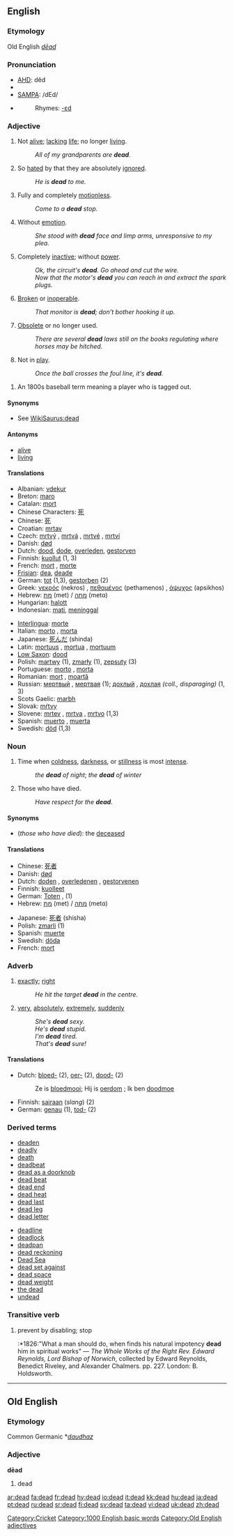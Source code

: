 ==English==

{{rank|boy|c.|strong|398|dead|bring|returned|seems}}

===Etymology===
Old English ''[[dēad]]''

===Pronunciation===
* [[w:AHD|AHD]]: dĕd
* {{IPA|/dɛd/}}
* [[w:SAMPA|SAMPA]]: /dEd/
* {{audio|en-us-dead.ogg|Audio (US)}}
*:Rhymes: [[Rhymes:English:-ɛd|-ɛd]]

===Adjective===
{{en-adj|er|est}}

# {{notcomp}} Not [[alive]]; [[lack]]ing [[life]]; no longer [[living]].
#:''All of my grandparents are '''dead'''.''
# {{notcomp}} {{italbrac|Of another person}} So [[hate]]d by that they are absolutely [[ignore]]d. 
#:''He is '''dead''' to me.''
# {{notcomp}} Fully and completely [[motionless]].
#: ''Come to a '''dead''' stop.''
# Without [[emotion]].
#:''She stood with '''dead''' face and limp arms, unresponsive to my plea.''
# {{notcomp}} {{italbrac|Of a machine, device, or electrical circuit}} Completely [[inactive]]; without [[power]].
#:''Ok, the circuit's '''dead'''.  Go ahead and cut the wire.''
#:''Now that the motor's '''dead''' you can reach in and extract the spark plugs.''
# {{notcomp}} [[broken|Broken]] or [[inoperable]].
#:''That monitor is '''dead'''; don't bother hooking it up.''
# {{notcomp}} [[obsolete|Obsolete]] or no longer used.
#:''There are several '''dead''' laws still on the books regulating where horses may be hitched.''
# {{notcomp}} {{sports}} Not in [[play]].  
#:''Once the ball crosses the foul line, it's '''dead'''.''
<!--if the additional run/score meanings are additionally meaningful in cricket, restore; added cricket category to bottom -->
<!--#{{cricket}} The state of the [[ball]] when not in [[play]], and [[run]]s may not be [[score]]d and [[batsman|batsmen]] cannot be [[out]].-->
# {{notcomp}} {{cattag|baseball|slang}} An 1800s baseball term meaning a player who is tagged out.

====Synonyms====
*See [[WikiSaurus:dead]]

====Antonyms====
*[[alive]]
*[[living]]

====Translations====
{{top}}
*Albanian: [[vdekur]]
*Breton: [[maro]]
*Catalan: [[mort]]
*Chinese Characters: [[死]]
*Chinese: [[死]]
*Croatian: [[mrtav]]
*Czech: [[mrtvý]] {{m}}, [[mrtvá]] {{f}}, [[mrtvé]] {{n}}, [[mrtví]] {{p}}
*Danish: [[død]] {{c}}
*Dutch: [[dood]], [[dode]], [[overleden]], [[gestorven]]
*Finnish: [[kuollut]] (1, 3)
*French: [[mort]] {{m}}, [[morte]] {{f}}
*[[Frisian]]: [[dea]], [[deade]]
*German: [[tot]] (1,3), [[gestorben]] (2)
*Greek: [[νεκρός]] (nekros) {{m}}, [[πεθαμένος]] (pethamenos) {{m}}, [[άψυχος]] (apsikhos) {{m}}
*Hebrew: [[מת]] (met) {{m}} / [[מתה]] (metɑ) {{f}}
*Hungarian: [[halott]]
*Indonesian: [[mati]], [[tinggal|meninggal]]
{{mid}}
*[[Interlingua]]: [[morte]]
*Italian: [[morto]] {{m}}, [[morta]] {{f}}
*Japanese: [[死んだ]] (shinda)
*Latin: [[mortuus]] {{m}}, [[mortua]] {{f}}, [[mortuum]] {{n}}
*[[Low Saxon]]: [[dood]]
*Polish: [[martwy]] (1), [[zmarły]] (1), [[zepsuty]] (3)
*Portuguese: [[morto]] {{m}}, [[morta]] {{f}}
*Romanian: [[mort]] {{m}}, [[moartă]] {{f}}
*Russian: [[мертвый]] {{m}}, [[мертвая]] {{f}} (1); [[дохлый]] {{m}}, [[дохлая]] {{f}} ''(coll., disparaging)'' (1, 3)
*Scots Gaelic: [[marbh]]
*Slovak: [[mŕtvy]]
*Slovene: [[mrtev]] {{m}}, [[mrtva]] {{f}}, [[mrtvo]] {{n}} (1,3)
*Spanish: [[muerto]] {{m}}, [[muerta]] {{f}}
*Swedish: [[död]] (1,3)
{{bottom}}

===Noun===
{{en-noun|pl=dead}}

# {{singular}} Time when [[coldness]], [[darkness]], or [[stillness]] is most [[intense]].
#: ''the '''dead''' of night''; ''the '''dead''' of winter''
# {{plural}} Those who have died.
#: ''Have respect for the '''dead'''.''

====Synonyms====
*(''those who have died''): the [[deceased]]

====Translations====
{{top}}
*Chinese: [[死者]]
*Danish: [[død]] {{c}}
*Dutch: [[doden]] {{p}}, [[overledenen]] {{p}}, [[gestorvenen]] {{p}}
*Finnish: [[kuolleet]] {{p}}
*German: [[Toten]] {{f}}, {{p}} (1)
*Hebrew: [[מת]] (met) {{m}} / [[מתה]] (metɑ) {{f}}
{{mid}}
*Japanese: [[死者]] {{p}} (shisha)
*Polish: [[zmarli]] {{m}} {{p}} (1)
*Spanish: [[muerte]] {{f}}
*Swedish: [[döda]] {{p}}
*French: [[mort]] {{f}}
{{bottom}}

===Adverb===
{{en-adv|-}}

# [[exact]]ly; [[right]]
#:''He hit the target '''dead''' in the centre.''
# {{slang}} [[very]], [[absolutely]], [[extremely]], [[suddenly]]
#: ''She's '''dead''' sexy.''
#: ''He's '''dead''' stupid.''
#: ''I'm '''dead''' tired.''
#: ''That's '''dead''' sure!''

====Translations====
*Dutch: [[bloed-]] (2), [[oer-]] (2), [[dood-]] (2)
*:Ze is [[bloedmooi]]; Hij is [[oerdom]] ; Ik ben [[doodmoe]]
*Finnish: [[sairaan]] (''slang'') (2)
*German: [[genau]] (1), [[tod-]] (2)

===Derived terms===
{{top}}
* [[deaden]]
* [[deadly]]
* [[death]]
* [[deadbeat]]
* [[dead as a doorknob]]
* [[dead beat]]
* [[dead end]]
* [[dead heat]]
* [[dead last]]
* [[dead leg]]
* [[dead letter]]
{{mid}}
* [[deadline]]
* [[deadlock]]
* [[deadpan]]
* [[dead reckoning]]
* [[Dead Sea]]
* [[dead set against]]
* [[dead space]]
* [[dead weight]]
* [[the dead]]
* [[undead]]
{{bottom}}

=== Transitive verb ===
{{en-verb|dead|ed}}
# prevent by disabling; stop
#:*1826:"What a man should do, when finds his natural impotency '''dead''' him in spiritual works" &mdash; ''The Whole Works of the Right Rev. Edward Reynolds, Lord Bishop of Norwich'', collected by Edward Reynolds, Benedict Riveley, and Alexander Chalmers. pp. 227. London: B. Holdsworth.


[[Category:Cricket]]
[[Category:1000 English basic words]]

----

==Old English==
===Etymology===
Common Germanic *''[[daudhaz]]''
===Adjective===
'''dēad'''

# dead

[[Category:Old English adjectives]]

[[ar:dead]]
[[fa:dead]]
[[fr:dead]]
[[hy:dead]]
[[io:dead]]
[[it:dead]]
[[kk:dead]]
[[hu:dead]]
[[ja:dead]]
[[pt:dead]]
[[ru:dead]]
[[sr:dead]]
[[fi:dead]]
[[sv:dead]]
[[ta:dead]]
[[vi:dead]]
[[uk:dead]]
[[zh:dead]]